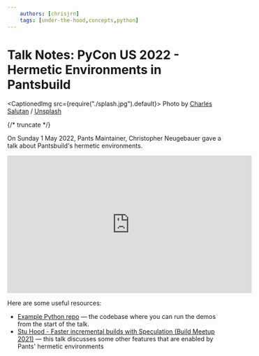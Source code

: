```yaml
---
    authors: [chrisjrn]
    tags: [under-the-hood,concepts,python]
---
```


# Talk Notes: PyCon US 2022 - Hermetic Environments in Pantsbuild

<CaptionedImg src={require("./splash.jpg").default}>
  Photo by [Charles
  Salutan](https://unsplash.com/@sarls?utm_source=ghost&utm_medium=referral&utm_campaign=api-credit)
  /
  [Unsplash](https://unsplash.com/?utm_source=ghost&utm_medium=referral&utm_campaign=api-credit)
</CaptionedImg>

{/* truncate */}

On Sunday 1 May 2022, Pants Maintainer, Christopher Neugebauer gave a talk about Pantsbuild's hermetic environments.

<iframe
  width="560"
  height="315"
  src="https://www.youtube.com/embed/0INmW9KaAp4?si=Ws0FKZuJAUI9khuO"
  title="YouTube video player"
  frameborder="0"
  allow="accelerometer; autoplay; clipboard-write; encrypted-media; gyroscope; picture-in-picture; web-share"
  allowfullscreen
></iframe>

Here are some useful resources:

- [Example Python repo](https://github.com/pantsbuild/example-python) — the codebase where you can run the demos from the start of the talk.
- [Stu Hood - Faster incremental builds with Speculation (Build Meetup 2021)](https://www.youtube.com/watch?v=i12qaEWWJ8Q) — this talk discusses some other features that are enabled by Pants' hermetic environments
